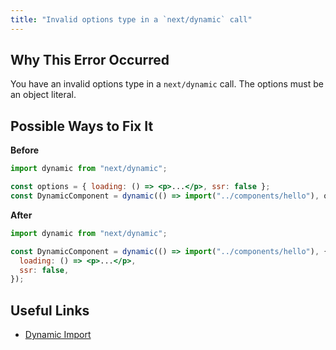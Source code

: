 ```yaml
---
title: "Invalid options type in a `next/dynamic` call"
---
```


## Why This Error Occurred

You have an invalid options type in a `next/dynamic` call. The options must be an object literal.

## Possible Ways to Fix It

**Before**

```jsx filename="example.js"
import dynamic from "next/dynamic";

const options = { loading: () => <p>...</p>, ssr: false };
const DynamicComponent = dynamic(() => import("../components/hello"), options);
```

**After**

```jsx filename="example.js"
import dynamic from "next/dynamic";

const DynamicComponent = dynamic(() => import("../components/hello"), {
  loading: () => <p>...</p>,
  ssr: false,
});
```

## Useful Links

- [Dynamic Import](/docs/pages/building-your-application/optimizing/lazy-loading)
